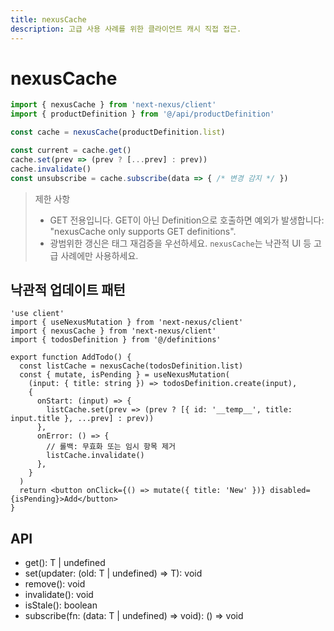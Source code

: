```yaml
---
title: nexusCache
description: 고급 사용 사례를 위한 클라이언트 캐시 직접 접근.
---
```


# nexusCache

```ts path=null start=null
import { nexusCache } from 'next-nexus/client'
import { productDefinition } from '@/api/productDefinition'

const cache = nexusCache(productDefinition.list)

const current = cache.get()
cache.set(prev => (prev ? [...prev] : prev))
cache.invalidate()
const unsubscribe = cache.subscribe(data => { /* 변경 감지 */ })
```

> 제한 사항
> - GET 전용입니다. GET이 아닌 Definition으로 호출하면 예외가 발생합니다: "nexusCache only supports GET definitions".
> - 광범위한 갱신은 태그 재검증을 우선하세요. `nexusCache`는 낙관적 UI 등 고급 사례에만 사용하세요.

## 낙관적 업데이트 패턴
```tsx path=null start=null
'use client'
import { useNexusMutation } from 'next-nexus/client'
import { nexusCache } from 'next-nexus/client'
import { todosDefinition } from '@/definitions'

export function AddTodo() {
  const listCache = nexusCache(todosDefinition.list)
  const { mutate, isPending } = useNexusMutation(
    (input: { title: string }) => todosDefinition.create(input),
    {
      onStart: (input) => {
        listCache.set(prev => (prev ? [{ id: '__temp__', title: input.title }, ...prev] : prev))
      },
      onError: () => {
        // 롤백: 무효화 또는 임시 항목 제거
        listCache.invalidate()
      },
    }
  )
  return <button onClick={() => mutate({ title: 'New' })} disabled={isPending}>Add</button>
}
```

## API
- get(): T | undefined
- set(updater: (old: T | undefined) => T): void
- remove(): void
- invalidate(): void
- isStale(): boolean
- subscribe(fn: (data: T | undefined) => void): () => void

